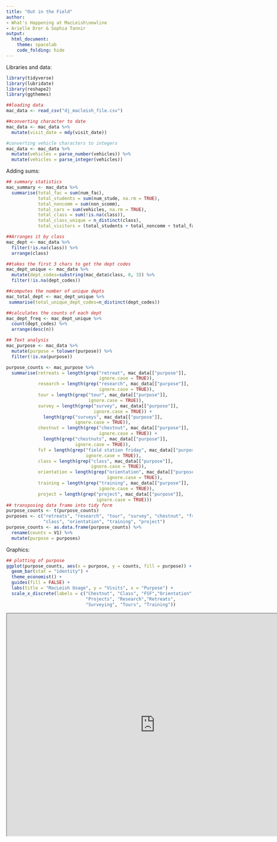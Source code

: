 ```yaml
---
title: "Out in the Field"
author:
- What's Happening at MacLeish\newline
- Arielle Dror & Sophia Tannir
output:
  html_document:
    theme: spacelab
    code_folding: hide
---
```


Libraries and data:
```r
library(tidyverse)
library(lubridate)
library(reshape2)
library(ggthemes)

##loading data
mac_data <- read_csv("dj_macleish_file.csv")

##converting character to date
mac_data <- mac_data %>%
  mutate(visit_date = mdy(visit_date))

#converting vehicle characters to integers
mac_data <- mac_data %>%
  mutate(vehicles = parse_number(vehicles)) %>%
  mutate(vehicles = parse_integer(vehicles))
```

Adding sums:
```r
## summary statistics
mac_summary <- mac_data %>%
  summarise(total_fac = sum(num_fac),
            total_students = sum(num_stude, na.rm = TRUE),
            total_noncomm = sum(non_scomm),
            total_cars = sum(vehicles, na.rm = TRUE),
            total_class = sum(!is.na(class)),
            total_class_unique = n_distinct(class),
            total_visitors = (total_students + total_noncomm + total_fac))
```

```r
##Arranges it by class
mac_dept <- mac_data %>%
  filter(!is.na(class)) %>%
  arrange(class)

##takes the first 3 chars to get the dept codes
mac_dept_unique <- mac_data %>%
  mutate(dept_codes=substring(mac_data$class, 0, 3)) %>%
  filter(!is.na(dept_codes))

##computes the number of unique depts
mac_total_dept <- mac_dept_unique %>%
 summarise(total_unique_dept_codes=n_distinct(dept_codes))

##calculates the counts of each dept 
mac_dept_freq <- mac_dept_unique %>%
  count(dept_codes) %>%
  arrange(desc(n))
```

```r
## Text analysis
mac_purpose <- mac_data %>%
  mutate(purpose = tolower(purpose)) %>%
  filter(!is.na(purpose))

purpose_counts <- mac_purpose %>%
  summarise(retreats = length(grep("retreat", mac_data[["purpose"]], 
                                   ignore.case = TRUE)),
            research = length(grep("research", mac_data[["purpose"]], 
                                   ignore.case = TRUE)),
            tour = length(grep("tour", mac_data[["purpose"]], 
                               ignore.case = TRUE)),
            survey = length(grep("survey", mac_data[["purpose"]], 
                                 ignore.case = TRUE)) + 
              length(grep("surveys", mac_data[["purpose"]], 
                          ignore.case = TRUE)),
            chestnut = length(grep("chestnut", mac_data[["purpose"]],
                                   ignore.case = TRUE)) +
              length(grep("chestnuts", mac_data[["purpose"]], 
                          ignore.case = TRUE)),
            fsf = length(grep("field station friday", mac_data[["purpose"]],
                              ignore.case = TRUE)),
            class = length(grep("class", mac_data[["purpose"]], 
                                ignore.case = TRUE)),
            orientation = length(grep("orientation", mac_data[["purpose"]],
                                      ignore.case = TRUE)),
            training = length(grep("training", mac_data[["purpose"]],
                                   ignore.case = TRUE)),
            project = length(grep("project", mac_data[["purpose"]], 
                                  ignore.case = TRUE)))
## transposing data frame into tidy form
purpose_counts <- t(purpose_counts)
purposes <- c("retreats", "research", "tour", "survey", "chestnut", "fsf",
              "class", "orientation", "training", "project")
purpose_counts <- as.data.frame(purpose_counts) %>%
  rename(counts = V1) %>%
  mutate(purpose = purposes)

```

Graphics:
```r
## plotting of purpose
ggplot(purpose_counts, aes(x = purpose, y = counts, fill = purpose)) +
  geom_bar(stat = "identity") +
  theme_economist() +
  guides(fill = FALSE) +
  labs(title = "MacLeish Usage", y = "Visits", x = "Purpose") +
  scale_x_discrete(labels = c("Chestnut", "Class", "FSF","Orientation", 
                              "Projects", "Research","Retreats", 
                              "Surveying", "Tours", "Training"))
```

<iframe src="https://public.tableau.com/views/freq_deptsample/Sheet1?:embed=y&:display_count=yes&publish=yes" width="800" height="600"></iframe>


